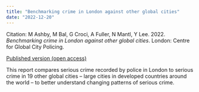 ```yaml
---
title: "Benchmarking crime in London against other global cities"
date: "2022-12-20"
---
```


Citation: M Ashby, M Bal, G Croci, A Fuller, N Mantl, Y Lee. 2022. _Benchmarking crime in London against other global cities_. London: Centre for Global City Policing.

[Published version (open access)](https://discovery.ucl.ac.uk/id/eprint/10183479/){.btn .btn-primary}

This report compares serious crime recorded by police in London to serious crime in 19 other global cities – large cities in developed countries around the world – to better understand changing patterns of serious crime.


